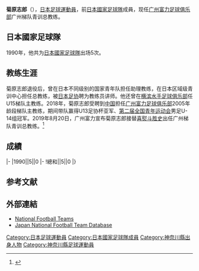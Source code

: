 {{Infobox football biography
|name=菊原志郎
|image=
|fullname=菊原志郎
|birth_date={{Birth date and age|1969|7|7}}
|cityofbirth=[[神奈川縣|神奈川縣]]
|countryofbirth=[[日本|日本]]
|height=1.67 m
|position=[[中场|中场]]
|currentclub=
|years=1985-1996<br/>1994-1995
|clubs=[[東京綠茵|読売/川崎綠茵]]<br/>→[[浦和紅鑽|浦和紅鑽]]
|caps(goals)=
|nationalyears=1990
|nationalteam=[[日本國家足球隊|日本]]
|nationalcaps(goals)=5 (0)
}}
'''菊原志郎'''（{{Bd|1969年|7月7日||}}），[[日本|日本]][[足球|足球]][[運動員|運動員]]，前[[日本國家足球隊|日本國家足球隊]]成員，现任[[广州富力足球俱乐部|广州富力足球俱乐部]]广州梯队青训总教练。

==日本國家足球隊==
1990年，他共为[[日本國家足球隊|日本國家足球隊]]出场5次。

== 教练生涯 ==
菊原志郎退役后，曾在日本不同级别的国家青年队担任助理教练，在日本区域级青训中心担任总教练，被[[日本足协|日本足协]]聘为教练员讲师。他还曾在[[横滨水手足球俱乐部|横滨水手足球俱乐部]]任U15梯队主教练。2018年，菊原志郎受聘到[[中国|中国]]担任[[广州富力足球俱乐部|广州富力足球俱乐部]]2005年龄段梯队主教练，期间带队赢得U13足协杯亚军、[[第二届全国青年运动会|第二届全国青年运动会]]男足U-14组冠军。2019年8月20日，广州富力宣布菊原志郎接替[[喜熨斗胜史|喜熨斗胜史]]出任广州梯队青训总教练。<ref>{{Cite news |url=https://www.ppsport.com/article/news/656055.html |title=富力官宣菊原志郎出任梯队青训主帅 球员时期是日本国脚 |date=2019-08-20 |work=广州富力足球俱乐部 |via=PP体育 |accessdate=2019-08-21 |archive-date=2019-08-21 |archive-url=https://web.archive.org/web/20190821180132/https://www.ppsport.com/article/news/656055.html |dead-url=no }}</ref>

==成績==
{{Football player national team statistics|JPN}}
|-
|1990||5||0
|-
!總和||5||0
|}

==参考文献==
{{reflist}}

==外部連結==
*[http://www.national-football-teams.com/v2/player.php?id=35816 National Football Teams] {{Wayback|url=http://www.national-football-teams.com/v2/player.php?id=35816 |date=20121012185139 }}
*[https://web.archive.org/web/20130922173108/http://www.japannationalfootballteam.com/en/players/kikuhara_shiro.html Japan National Football Team Database]

{{Japan-sport-bio-stub}}
{{Soccer-player-stub}}

[[Category:日本足球運動員|Category:日本足球運動員]]
[[Category:日本國家足球隊成員|Category:日本國家足球隊成員]]
[[Category:神奈川縣出身人物|Category:神奈川縣出身人物]]
[[Category:神奈川縣足球運動員|Category:神奈川縣足球運動員]]